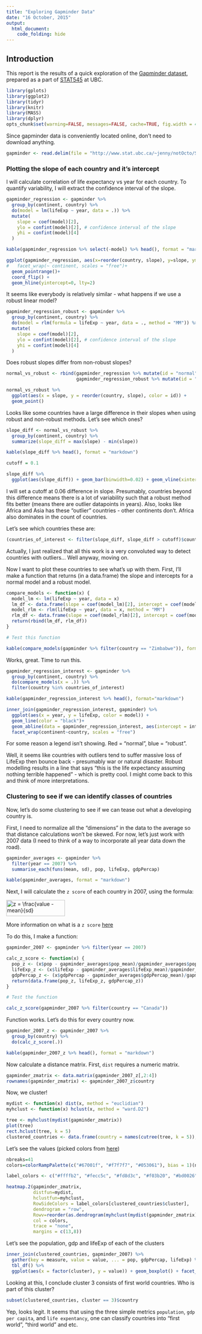 ```yaml
---
title: "Exploring Gapminder Data"
date: "16 October, 2015"
output:
  html_document:
    code_folding: hide
---
```


## Introduction

This report is the results of a quick exploration of the [Gapminder dataset](https://github.com/jennybc/gapminder), prepared as a part of [STAT545](http://stat545.com/) at UBC.

```r
library(gplots)
library(ggplot2)
library(tidyr)
library(knitr)
library(MASS)
library(dplyr)
opts_chunk$set(warning=FALSE, messages=FALSE, cache=TRUE, fig.width = 4, fig.height = 3, cache=TRUE)
```

Since gapminder data is conveniently located online, don't need to download anything.

```r
gapminder <- read.delim(file = "http://www.stat.ubc.ca/~jenny/notOcto/STAT545A/examples/gapminder/data/gapminderDataFiveYear.txt")
```

### Plotting the slope of each country and it's intercept

I will calculate correlation of life expectancy vs year for each country. To quantify variability, I will extract the confidence interval of the slope.

```r
gapminder_regression <- gapminder %>% 
  group_by(continent, country) %>%
  do(model = lm(lifeExp ~ year, data = .)) %>%
  mutate(
    slope = coef(model)[2],
    ylo = confint(model)[2], # confidence interval of the slope
    yhi = confint(model)[4]
  )

kable(gapminder_regression %>% select(-model) %>% head(), format = "markdown")
```

```r
ggplot(gapminder_regression, aes(x=reorder(country, slope), y=slope, ymin=ylo, ymax=yhi, color = continent)) + 
#   facet_wrap(~ continent, scales = "free")+
  geom_pointrange()+
  coord_flip() + 
  geom_hline(yintercept=0, lty=2)
```

It seems like everybody is relatively similar - what happens if we use a robust linear model?

```r
gapminder_regression_robust <- gapminder %>% 
  group_by(continent, country) %>%
  do(model = rlm(formula = lifeExp ~ year, data = ., method = "MM")) %>%
  mutate(
    slope = coef(model)[2],
    ylo = confint(model)[2], # confidence interval of the slope
    yhi = confint(model)[4]
  )
```

Does robust slopes differ from non-robust slopes?

```r
normal_vs_robust <- rbind(gapminder_regression %>% mutate(id = "normal"),
                          gapminder_regression_robust %>% mutate(id = "robust"))

normal_vs_robust %>%
  ggplot(aes(x = slope, y = reorder(country, slope), color = id)) +
  geom_point()
```

Looks like some countries have a large difference in their slopes when using robust and non-robust methods. Let's see which ones?

```r
slope_diff <- normal_vs_robust %>%
  group_by(continent, country) %>%
  summarize(slope_diff = max(slope) - min(slope))

kable(slope_diff %>% head(), format = "markdown")

cutoff = 0.1

slope_diff %>%
  ggplot(aes(slope_diff)) + geom_bar(binwidth=0.02) + geom_vline(xintercept = cutoff) + facet_wrap(~continent, nrow=1)
```

I will set a cutoff at 0.06 difference in slope. Presumably, countries beyond this difference means there is a lot of variability such that a robust method fits better (means there are outlier datapoints in years). Also, looks like Africa and Asia has these "outlier" countries - other continents don't. Africa also dominates in the count of countries.

Let's see which countries these are:

```r
(countries_of_interest <- filter(slope_diff, slope_diff > cutoff)$country %>% as.character())
```

Actually, I just realized that all this work is a very convoluted way to detect countries with outliers... Well anyway, moving on.

Now I want to plot these countries to see what's up with them. First, I'll make a function that returns (in a data.frame) the slope and intercepts for a normal model and a robust model.

```r
compare_models <- function(x) {
  model_lm <- lm(lifeExp ~ year, data = x)
  lm_df <- data.frame(slope = coef(model_lm)[2], intercept = coef(model_lm)[1], model = "normal")
  model_rlm <- rlm(lifeExp ~ year, data = x, method = "MM")
  rlm_df <- data.frame(slope = coef(model_rlm)[2], intercept = coef(model_rlm)[1], model = "robust")
  return(rbind(lm_df, rlm_df))
}

# Test this function

kable(compare_models(gapminder %>% filter(country == "Zimbabwe")), format = "markdown")
```

Works, great. Time to run this.

```r
gapminder_regression_interest <- gapminder %>% 
  group_by(continent, country) %>%
  do(compare_models(x = .)) %>% 
  filter(country %in% countries_of_interest)

kable(gapminder_regression_interest %>% head(), format="markdown")

inner_join(gapminder_regression_interest, gapminder) %>%
  ggplot(aes(x = year, y = lifeExp, color = model)) +
  geom_line(color = "black")+
  geom_abline(data = gapminder_regression_interest, aes(intercept = intercept, slope = slope, color = model)) +
  facet_wrap(continent~country, scales = "free")
```

For some reason a legend isn't showing. Red = "normal", blue = "robust".

Well, it seems like countries with outliers tend to suffer massive loss of LifeExp then bounce back - presumably war or natural disaster. Robust modelling results in a line that says "this is the life expectancy assuming nothing terrible happened" - which is pretty cool. I might come back to this and think of more interpretations.

### Clustering to see if we can identify classes of countries

Now, let's do some clustering to see if we can tease out what a developing country is.

First, I need to normalize all the "dimensions" in the data to the average so that distance calculations won't be skewed. For now, let's just work with 2007 data (I need to think of a way to incorporate all year data down the road).

```r
gapminder_averages <- gapminder %>%
  filter(year == 2007) %>%
  summarise_each(funs(mean, sd), pop, lifeExp, gdpPercap)

kable(gapminder_averages, format = "markdown")
```

Next, I will calculate the `z score` of each country in 2007, using the formula:

<img src="http://www.sciweavers.org/tex2img.php?eq=z%20%3D%20%5Cfrac%7Bvalue%20-%20mean%7D%7Bsd%7D%20&bc=White&fc=Black&im=jpg&fs=12&ff=arev&edit=0" align="center" border="0" alt="z = \frac{value - mean}{sd} " width="156" height="43" />

More information on what is a `z score` [here](https://en.wikipedia.org/wiki/Standard_score)

To do this, I make a function:

```r
gapminder_2007 <- gapminder %>% filter(year == 2007)

calc_z_score <- function(x) {
  pop_z <- (x$pop - gapminder_averages$pop_mean)/gapminder_averages$pop_sd
  lifeExp_z <- (x$lifeExp - gapminder_averages$lifeExp_mean)/gapminder_averages$lifeExp_sd
  gdpPercap_z <- (x$gdpPercap - gapminder_averages$gdpPercap_mean)/gapminder_averages$gdpPercap_sd
  return(data.frame(pop_z, lifeExp_z, gdpPercap_z))
}

# Test the function

calc_z_score(gapminder_2007 %>% filter(country == "Canada"))
```

Function works. Let's do this for every country now.

```r
gapminder_2007_z <- gapminder_2007 %>%
  group_by(country) %>%
  do(calc_z_score(.))

kable(gapminder_2007_z %>% head(), format = "markdown")
```

Now calculate a distance matrix. First, `dist` requires a numeric matrix.

```r
gapminder_zmatrix <- data.matrix(gapminder_2007_z[,2:4])
rownames(gapminder_zmatrix) <- gapminder_2007_z$country
```

Now, we cluster!

```r
mydist <- function(x) dist(x, method = "euclidian")
myhclust <- function(x) hclust(x, method = "ward.D2")

tree <- myhclust(mydist(gapminder_zmatrix))
plot(tree)
rect.hclust(tree, k = 5)
clustered_countries <- data.frame(country = names(cutree(tree, k = 5)), cluster = cutree(tree, k = 5))
```

Let's see the values (picked colors from [here](http://colorbrewer2.org/))

```r
nbreaks=41
colors=colorRampPalette(c("#67001f", "#f7f7f7", "#053061"), bias = 1)(nbreaks)

label_colors <- c("#ffffb2", "#fecc5c", "#fd8d3c", "#f03b20", "#bd0026")

heatmap.2(gapminder_zmatrix,
          distfun=mydist,
          hclustfun=myhclust,
          RowSideColors = label_colors[clustered_countries$cluster],
          dendrogram = "row",
          Rowv=reorder(as.dendrogram(myhclust(mydist(gapminder_zmatrix))), wts=1:ncol(gapminder_zmatrix)),
          col = colors,
          trace = "none",
          margins = c(13,8))
```

Let's see the population, gdp and lifeExp of each of the clusters

```r
inner_join(clustered_countries, gapminder_2007) %>%
  gather(key = measure, value = value, ... = pop, gdpPercap, lifeExp) %>%
  tbl_df() %>%
  ggplot(aes(x = factor(cluster), y = value)) + geom_boxplot() + facet_wrap(~ measure, scales="free")
```

Looking at this, I conclude cluster 3 consists of first world countries. Who is part of this cluster?

```r
subset(clustered_countries, cluster == 3)$country
```

Yep, looks legit. It seems that using the three simple metrics `population`, `gdp per capita`, and `life expentancy`, one can classify countries into "first world", "third world" and etc.
